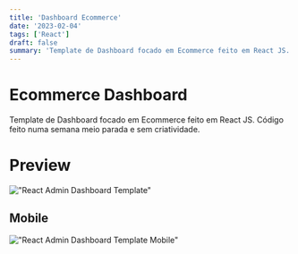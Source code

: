 ```yaml
---
title: 'Dashboard Ecommerce'
date: '2023-02-04'
tags: ['React']
draft: false
summary: 'Template de Dashboard focado em Ecommerce feito em React JS. Código feito numa semana meio parada e sem criatividade.'
---
```


# Ecommerce Dashboard

Template de Dashboard focado em Ecommerce feito em React JS. Código feito numa semana meio parada e sem criatividade.

# Preview

!["React Admin Dashboard Template"](https://raw.githubusercontent.com/maicxn/Dashboard/main/src/assets/images/Captura%20de%20tela%202023-02-03%20113905.png 'React Admin Dashboard Template')

## Mobile

!["React Admin Dashboard Template Mobile"](https://raw.githubusercontent.com/maicxn/Dashboard/main/src/assets/images/mobile.gif 'React Admin Dashboard Template Mobile')
